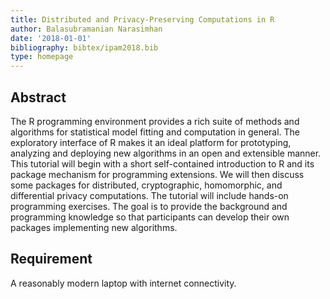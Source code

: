 ```yaml
---
title: Distributed and Privacy-Preserving Computations in R
author: Balasubramanian Narasimhan
date: '2018-01-01'
bibliography: bibtex/ipam2018.bib
type: homepage
---
```


## Abstract

The R programming environment provides a rich suite of methods and
algorithms for statistical model fitting and computation in
general. The exploratory interface of R makes it an ideal platform for
prototyping, analyzing and deploying new algorithms in an open and
extensible manner. This tutorial will begin with a short
self-contained introduction to R and its package mechanism for
programming extensions. We will then discuss some packages for
distributed, cryptographic, homomorphic, and differential privacy
computations. The tutorial will include hands-on programming
exercises. The goal is to provide the background and programming
knowledge so that participants can develop their own packages
implementing new algorithms.

## Requirement

A reasonably modern laptop with internet connectivity.

